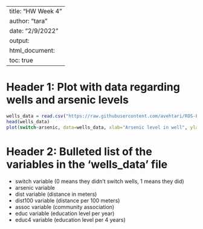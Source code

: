 ---
title: "HW Week 4"
author: "tara"
date: "2/9/2022"
output:
  html_document:
    toc: true
 ---

# Header 1: Plot with data regarding wells and arsenic levels

```r
wells_data = read.csv("https://raw.githubusercontent.com/avehtari/ROS-Examples/master/Arsenic/data/wells.csv", header=TRUE)
head(wells_data)
plot(switch~arsenic, data=wells_data, xlab="Arsenic level in well", ylab="Switching Wells Binary")

```

# Header 2: Bulleted list of the variables in the 'wells_data' file
- switch variable (0 means they didn't switch wells, 1 means they did)
- arsenic variable 
- dist variable (distance in meters)
- dist100 variable (distance per 100 meters)
- assoc variable (community association)
- educ variable (education level per year)
- educ4 variable (education level per 4 years)



